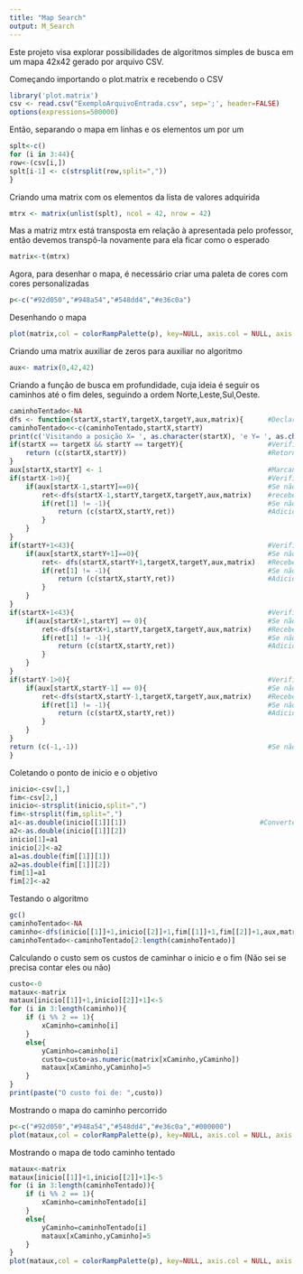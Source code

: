 ```yaml
---
title: "Map Search"
output: M_Search
---
```


Este projeto visa explorar possibilidades de algoritmos simples de busca em um mapa 42x42 gerado por arquivo CSV.

Começando importando o plot.matrix e recebendo o CSV

```r
library('plot.matrix')
csv <- read.csv("ExemploArquivoEntrada.csv", sep=';', header=FALSE)
options(expressions=500000)
```

Então, separando o mapa em linhas e os elementos um por um

```r
splt<-c()
for (i in 3:44){
row<-(csv[i,])
splt[i-1] <- c(strsplit(row,split=","))
}
```

Criando uma matrix com os elementos da lista de valores adquirida

```r
mtrx <- matrix(unlist(splt), ncol = 42, nrow = 42)
```

Mas a matriz mtrx está transposta em relação à apresentada pelo professor, então devemos transpô-la novamente para ela ficar como o esperado

```r
matrix<-t(mtrx)
```

Agora, para desenhar o mapa, é necessário criar uma paleta de cores com cores personalizadas

```r
p<-c("#92d050","#948a54","#548dd4","#e36c0a")
```

Desenhando o mapa

```r
plot(matrix,col = colorRampPalette(p), key=NULL, axis.col = NULL, axis.row = NULL, xlab='',ylab='', breaks=1:4)
```

Criando uma matrix auxiliar de zeros para auxiliar no algoritmo

```r
aux<- matrix(0,42,42)
```

Criando a função de busca em profundidade, cuja ideia é seguir os caminhos até o fim deles, seguindo a ordem Norte,Leste,Sul,Oeste.

```r
caminhoTentado<-NA
dfs <- function(startX,startY,targetX,targetY,aux,matrix){      #Declarando a função
caminhoTentado<<-c(caminhoTentado,startX,startY)
print(c('Visitando a posição X= ', as.character(startX), 'e Y= ', as.character(startY)))
if(startX == targetX && startY == targetY){                     #Verificando se a condição de parada ocorreu
    return (c(startX,startY))                                   #Retornando o par ordenado do fim
}
aux[startX,startY] <- 1                                         #Marcando o caminho como já caminhado
if(startX-1>0){                                                 #Verificando os caminhos ao "Norte"
    if(aux[startX-1,startY]==0){                                #Se não tiver sido caminhado ainda
        ret<-dfs(startX-1,startY,targetX,targetY,aux,matrix)    #recebe o calculo de caminhos nessa direção
        if(ret[1] != -1){                                       #Se não for um beco sem saída
            return (c(startX,startY,ret))                       #Adiciona o par ordenado atual e retorna numa lista
        }
    }
}
if(startY+1<43){                                                #Verificando os caminhos ao "Leste"
    if(aux[startX,startY+1]==0){                                #Se não tiver sido caminhado antes
        ret<- dfs(startX,startY+1,targetX,targetY,aux,matrix)   #Recebe o calculo de caminhos nessa direção
        if(ret[1] != -1){                                       #Se não for um beco sem saída
            return (c(startX,startY,ret))                       #Adiciona o par ordenado atual e retorna numa lista
        }
    }
}
if(startX+1<43){                                                #Verificando os caminhos ao "Sul"
    if(aux[startX+1,startY] == 0){                              #Se não tiver sido caminhado antes
        ret<-dfs(startX+1,startY,targetX,targetY,aux,matrix)    #Recebe o calculo de caminhos nessa direção
        if(ret[1] != -1){                                       #Se não for um beco sem saída
            return (c(startX,startY,ret))                       #Adiciona o par ordenado atual e retorna numa lista
        }
    }
}
if(startY-1>0){                                                 #Verificando os caminhos ao "Oeste"
    if(aux[startX,startY-1] == 0){                              #Se não tiver sido caminhado antes
        ret<-dfs(startX,startY-1,targetX,targetY,aux,matrix)    #Recebe o calculo de caminhos nessa direção
        if(ret[1] != -1){                                       #Se não for um beco sem saída
            return (c(startX,startY,ret))                       #Adiciona o par ordenado atual e retorna numa lista
        }
    }
}
return (c(-1,-1))                                               #Se não tem mais caminhos, retorna que é um beco sem saída
}
```

Coletando o ponto de inicio e o objetivo

```r
inicio<-csv[1,]
fim<-csv[2,]
inicio<-strsplit(inicio,split=",")
fim<-strsplit(fim,split=",") 
a1<-as.double(inicio[[1]][1])                                 #Convertendo uma string em uma lista de doubles
a2<-as.double(inicio[[1]][2])
inicio[1]=a1
inicio[2]<-a2
a1=as.double(fim[[1]][1])
a2=as.double(fim[[1]][2])
fim[1]=a1
fim[2]<-a2
```

Testando o algoritmo

```r
gc()
caminhoTentado<-NA
caminho<-dfs(inicio[[1]]+1,inicio[[2]]+1,fim[[1]]+1,fim[[2]]+1,aux,matrix)
caminhoTentado<-caminhoTentado[2:length(caminhoTentado)]
```

Calculando o custo sem os custos de caminhar o inicio e o fim (Não sei se precisa contar eles ou não)

```r
custo<-0
mataux<-matrix
mataux[inicio[[1]]+1,inicio[[2]]+1]<-5
for (i in 3:length(caminho)){
    if (i %% 2 == 1){
        xCaminho=caminho[i]
    }
    else{
        yCaminho=caminho[i]
        custo=custo+as.numeric(matrix[xCaminho,yCaminho])
        mataux[xCaminho,yCaminho]=5
    }
}
print(paste("O custo foi de: ",custo))
```
Mostrando o mapa do caminho percorrido
```r
p<-c("#92d050","#948a54","#548dd4","#e36c0a","#000000")
plot(mataux,col = colorRampPalette(p), key=NULL, axis.col = NULL, axis.row = NULL, xlab='',ylab='',breaks=1:5)
```
Mostrando o mapa de todo caminho tentado
```r
mataux<-matrix
mataux[inicio[[1]]+1,inicio[[2]]+1]<-5
for (i in 3:length(caminhoTentado)){
    if (i %% 2 == 1){
        xCaminho=caminhoTentado[i]
    }
    else{
        yCaminho=caminhoTentado[i]
        mataux[xCaminho,yCaminho]=5
    }
}
plot(mataux,col = colorRampPalette(p), key=NULL, axis.col = NULL, axis.row = NULL, xlab='',ylab='',breaks=1:5)
```
